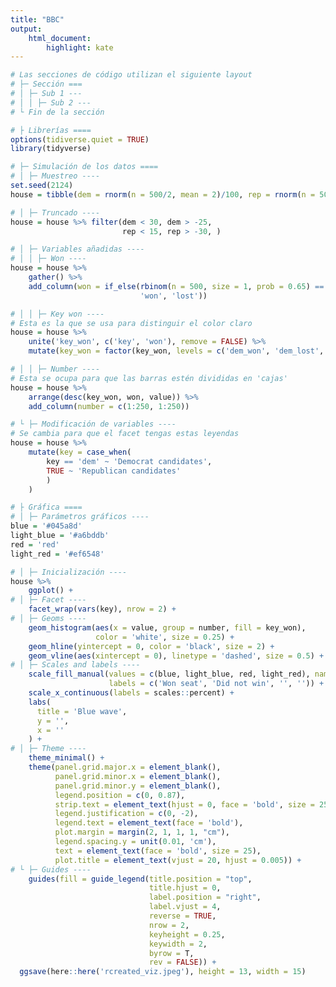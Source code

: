 ```yaml
---
title: "BBC"
output: 
    html_document:
        highlight: kate
---
```


```r
# Las secciones de código utilizan el siguiente layout
# ├─ Sección ===
# │ ├─ Sub 1 ---
# │ │ ├─ Sub 2 ---
# └ Fin de la sección

# ├ Librerías ====
options(tidiverse.quiet = TRUE)
library(tidyverse)

# ├─ Simulación de los datos ====
# │ ├─ Muestreo ----
set.seed(2124)
house = tibble(dem = rnorm(n = 500/2, mean = 2)/100, rep = rnorm(n = 500/2, mean = -2)/100)

# │ ├─ Truncado ----
house = house %>% filter(dem < 30, dem > -25, 
                         rep < 15, rep > -30, )

# │ ├─ Variables añadidas ----
# │ │ ├─ Won ----
house = house %>% 
    gather() %>% 
    add_column(won = if_else(rbinom(n = 500, size = 1, prob = 0.65) == 1, 
                             'won', 'lost'))

# │ │ ├─ Key won ----
# Esta es la que se usa para distinguir el color claro
house = house %>% 
    unite('key_won', c('key', 'won'), remove = FALSE) %>% 
    mutate(key_won = factor(key_won, levels = c('dem_won', 'dem_lost', 'rep_won', 'rep_lost')))

# │ │ ├─ Number ----
# Esta se ocupa para que las barras estén divididas en 'cajas'
house = house %>% 
    arrange(desc(key_won, won, value)) %>% 
    add_column(number = c(1:250, 1:250))

# └ ├─ Modificación de variables ----
# Se cambia para que el facet tengas estas leyendas
house = house %>% 
    mutate(key = case_when(
        key == 'dem' ~ 'Democrat candidates',
        TRUE ~ 'Republican candidates'
        )
    )

# ├ Gráfica ====
# │ ├─ Parámetros gráficos ----
blue = '#045a8d'
light_blue = '#a6bddb'
red = 'red'
light_red = '#ef6548'

# │ ├─ Inicialización ----
house %>% 
    ggplot() +
# │ ├─ Facet ----
    facet_wrap(vars(key), nrow = 2) +
# │ ├─ Geoms ----
    geom_histogram(aes(x = value, group = number, fill = key_won), 
                   color = 'white', size = 0.25) +
    geom_hline(yintercept = 0, color = 'black', size = 2) +
    geom_vline(aes(xintercept = 0), linetype = 'dashed', size = 0.5) +
# │ ├─ Scales and labels ----
    scale_fill_manual(values = c(blue, light_blue, red, light_red), name = '', 
                      labels = c('Won seat', 'Did not win', '', '')) +
    scale_x_continuous(labels = scales::percent) +
    labs(
      title = 'Blue wave', 
      y = '', 
      x = ''
    ) +
# │ ├─ Theme ----
    theme_minimal() +
    theme(panel.grid.major.x = element_blank(), 
          panel.grid.minor.x = element_blank(),
          panel.grid.minor.y = element_blank(),
          legend.position = c(0, 0.87),
          strip.text = element_text(hjust = 0, face = 'bold', size = 25), 
          legend.justification = c(0, -2),
          legend.text = element_text(face = 'bold'), 
          plot.margin = margin(2, 1, 1, 1, "cm"),
          legend.spacing.y = unit(0.01, 'cm'), 
          text = element_text(face = 'bold', size = 25), 
          plot.title = element_text(vjust = 20, hjust = 0.005)) +
# └ ├─ Guides ----
    guides(fill = guide_legend(title.position = "top",
                               title.hjust = 0,
                               label.position = "right", 
                               label.vjust = 4,
                               reverse = TRUE, 
                               nrow = 2, 
                               keyheight = 0.25, 
                               keywidth = 2,
                               byrow = T, 
                               rev = FALSE)) + 
  ggsave(here::here('rcreated_viz.jpeg'), height = 13, width = 15)
```


